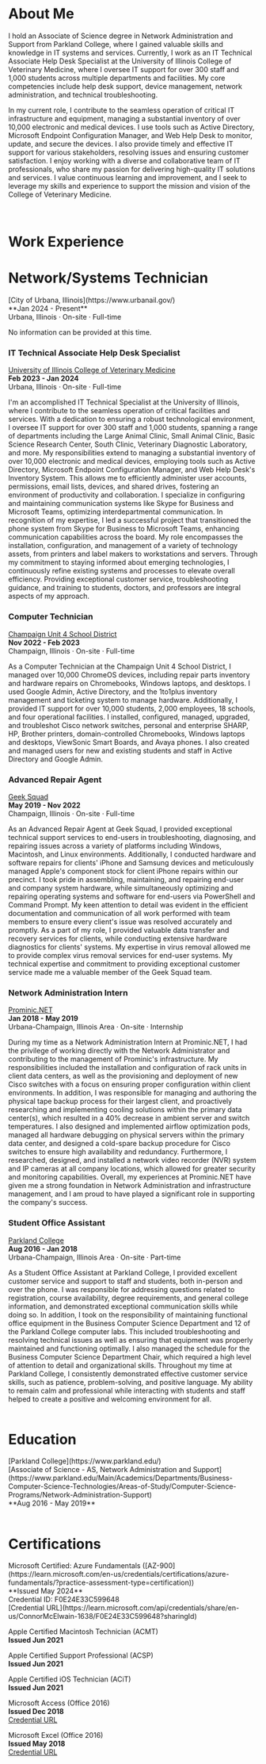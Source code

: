 
<h1 className="text-4xl md:text-6xl font-bold tracking-tight text-gray-900 dark:text-white underline decoration-3 mb-4">
  About Me
</h1>

I hold an Associate of Science degree in Network Administration and Support from Parkland College, where I gained valuable skills and knowledge in IT systems and services. Currently, I work as an IT Technical Associate Help Desk Specialist at the University of Illinois College of Veterinary Medicine, where I oversee IT support for over 300 staff and 1,000 students across multiple departments and facilities. My core competencies include help desk support, device management, network administration, and technical troubleshooting.

In my current role, I contribute to the seamless operation of critical IT infrastructure and equipment, managing a substantial inventory of over 10,000 electronic and medical devices. I use tools such as Active Directory, Microsoft Endpoint Configuration Manager, and Web Help Desk to monitor, update, and secure the devices. I also provide timely and effective IT support for various stakeholders, resolving issues and ensuring customer satisfaction. I enjoy working with a diverse and collaborative team of IT professionals, who share my passion for delivering high-quality IT solutions and services. I value continuous learning and improvement, and I seek to leverage my skills and experience to support the mission and vision of the College of Veterinary Medicine.

<br />

<h1 className="text-4xl md:text-6xl font-bold tracking-tight text-gray-900 dark:text-white underline decoration-3 mt-2 mb-2">
  Work Experience
</h1>

<h1 className="text-xl md:text-2xl font-bold tracking-tight text-gray-900 dark:text-white mt-4 mb-1">
  Network/Systems Technician
</h1>
[City of Urbana, Illinois](https://www.urbanail.gov/) <br />
**Jan 2024 - Present** <br />
Urbana, Illinois · On-site · Full-time <br />

No information can be provided at this time. <br />


### IT Technical Associate Help Desk Specialist
[University of Illinois College of Veterinary Medicine](https://vetmed.illinois.edu/) <br />
**Feb 2023 - Jan 2024** <br />
Urbana, Illinois · On-site · Full-time <br />

I'm an accomplished IT Technical Specialist at the University of Illinois, where I contribute to the seamless operation of critical facilities and services. With a dedication to ensuring a robust technological environment, I oversee IT support for over 300 staff and 1,000 students, spanning a range of departments including the Large Animal Clinic, Small Animal Clinic, Basic Science Research Center, South Clinic, Veterinary Diagnostic Laboratory, and more. My responsibilities extend to managing a substantial inventory of over 10,000 electronic and medical devices, employing tools such as Active Directory, Microsoft Endpoint Configuration Manager, and Web Help Desk's Inventory System. This allows me to efficiently administer user accounts, permissions, email lists, devices, and shared drives, fostering an environment of productivity and collaboration. I specialize in configuring and maintaining communication systems like Skype for Business and Microsoft Teams, optimizing interdepartmental communication. In recognition of my expertise, I led a successful project that transitioned the phone system from Skype for Business to Microsoft Teams, enhancing communication capabilities across the board. My role encompasses the installation, configuration, and management of a variety of technology assets, from printers and label makers to workstations and servers. Through my commitment to staying informed about emerging technologies, I continuously refine existing systems and processes to elevate overall efficiency. Providing exceptional customer service, troubleshooting guidance, and training to students, doctors, and professors are integral aspects of my approach. <br />


### Computer Technician
[Champaign Unit 4 School District](https://www.champaignschools.org/) <br />
**Nov 2022 - Feb 2023** <br />
Champaign, Illinois · On-site · Full-time <br />

As a Computer Technician at the Champaign Unit 4 School District, I managed over 10,000 ChromeOS devices, including repair parts inventory and hardware repairs on Chromebooks, Windows laptops, and desktops. I used Google Admin, Active Directory, and the 1to1plus inventory management and ticketing system to manage hardware. Additionally, I provided IT support for over 10,000 students, 2,000 employees, 18 schools, and four operational facilities. I installed, configured, managed, upgraded, and troubleshot Cisco network switches, personal and enterprise SHARP, HP, Brother printers, domain-controlled Chromebooks, Windows laptops and desktops, ViewSonic Smart Boards, and Avaya phones. I also created and managed users for new and existing students and staff in Active Directory and Google Admin. <br />


### Advanced Repair Agent
[Geek Squad](https://stores.bestbuy.com/il/champaign/2117-n-prospect-ave-46/geeksquad.html) <br />
**May 2019 - Nov 2022** <br />
Champaign, Illinois · On-site · Full-time <br />

As an Advanced Repair Agent at Geek Squad, I provided exceptional technical support services to end-users in troubleshooting, diagnosing, and repairing issues across a variety of platforms including Windows, Macintosh, and Linux environments. Additionally, I conducted hardware and software repairs for clients' iPhone and Samsung devices and meticulously managed Apple's component stock for client iPhone repairs within our precinct. I took pride in assembling, maintaining, and repairing end-user and company system hardware, while simultaneously optimizing and repairing operating systems and software for end-users via PowerShell and Command Prompt. My keen attention to detail was evident in the efficient documentation and communication of all work performed with team members to ensure every client's issue was resolved accurately and promptly. As a part of my role, I provided valuable data transfer and recovery services for clients, while conducting extensive hardware diagnostics for clients' systems. My expertise in virus removal allowed me to provide complex virus removal services for end-user systems. My technical expertise and commitment to providing exceptional customer service made me a valuable member of the Geek Squad team. <br />


### Network Administration Intern
[Prominic.NET](https://prominic.net/) <br />
**Jan 2018 - May 2019** <br />
Urbana-Champaign, Illinois Area · On-site · Internship <br />

During my time as a Network Administration Intern at Prominic.NET, I had the privilege of working directly with the Network Administrator and contributing to the management of Prominic's infrastructure. My responsibilities included the installation and configuration of rack units in client data centers, as well as the provisioning and deployment of new Cisco switches with a focus on ensuring proper configuration within client environments. In addition, I was responsible for managing and authoring the physical tape backup process for their largest client, and proactively researching and implementing cooling solutions within the primary data center(s), which resulted in a 40% decrease in ambient server and switch temperatures. I also designed and implemented airflow optimization pods, managed all hardware debugging on physical servers within the primary data center, and designed a cold-spare backup procedure for Cisco switches to ensure high availability and redundancy. Furthermore, I researched, designed, and installed a network video recorder (NVR) system and IP cameras at all company locations, which allowed for greater security and monitoring capabilities. Overall, my experiences at Prominic.NET have given me a strong foundation in Network Administration and infrastructure management, and I am proud to have played a significant role in supporting the company's success. <br />


### Student Office Assistant
[Parkland College](https://www.parkland.edu/) <br />
**Aug 2016 - Jan 2018** <br />
Urbana-Champaign, Illinois Area · On-site · Part-time <br />

As a Student Office Assistant at Parkland College, I provided excellent customer service and support to staff and students, both in-person and over the phone. I was responsible for addressing questions related to registration, course availability, degree requirements, and general college information, and demonstrated exceptional communication skills while doing so. In addition, I took on the responsibility of maintaining functional office equipment in the Business Computer Science Department and 12 of the Parkland College computer labs. This included troubleshooting and resolving technical issues as well as ensuring that equipment was properly maintained and functioning optimally. I also managed the schedule for the Business Computer Science Department Chair, which required a high level of attention to detail and organizational skills. Throughout my time at Parkland College, I consistently demonstrated effective customer service skills, such as patience, problem-solving, and positive language. My ability to remain calm and professional while interacting with students and staff helped to create a positive and welcoming environment for all. <br />
<br />

<h1 className="text-3xl md:text-4xl font-bold tracking-tight text-gray-900 dark:text-white underline decoration-2 mt-2 -mb-1">
  Education
</h1>
[Parkland College](https://www.parkland.edu/) <br />
[Associate of Science - AS, Network Administration and Support](https://www.parkland.edu/Main/Academics/Departments/Business-Computer-Science-Technologies/Areas-of-Study/Computer-Science-Programs/Network-Administration-Support) <br />
**Aug 2016 - May 2019** <br />
<br />

<h1 className="text-3xl md:text-4xl font-bold tracking-tight text-gray-900 dark:text-white underline decoration-2 mt-2 -mb-1">
  Certifications
</h1>
Microsoft Certified: Azure Fundamentals ([AZ-900](https://learn.microsoft.com/en-us/credentials/certifications/azure-fundamentals/?practice-assessment-type=certification)) <br />
**Issued May 2024** <br />
Credential ID: F0E24E33C599648 <br />
[Credential URL](https://learn.microsoft.com/api/credentials/share/en-us/ConnorMcElwain-1638/F0E24E33C599648?sharingId) <br />


Apple Certified Macintosh Technician (ACMT) <br />
**Issued Jun 2021** <br />


Apple Certified Support Professional (ACSP) <br />
**Issued Jun 2021** <br />


Apple Certified iOS Technician (ACiT) <br />
**Issued Jun 2021** <br />


Microsoft Access (Office 2016) <br />
**Issued Dec 2018** <br />
[Credential URL](https://www.credly.com/badges/3e6908a1-8dc8-411e-a33d-1b1334a67bd9/linked_in_profile) <br />


Microsoft Excel (Office 2016) <br />
**Issued May 2018** <br />
[Credential URL](https://www.credly.com/badges/e9f1f1e6-7a12-454d-be87-b5e03301bf2a/linked_in_profile) <br />